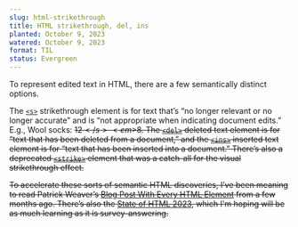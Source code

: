 ```yaml
---
slug: html-strikethrough
title: HTML strikethrough, del, ins
planted: October 9, 2023
watered: October 9, 2023
format: TIL
status: Evergreen
---
```


To represent edited text in HTML, there are a few semantically distinct options.

The [`<s>`](https://developer.mozilla.org/en-US/docs/Web/HTML/Element/s) strikethrough element is for text that’s “no longer relevant or no longer accurate” and is “not appropriate when indicating document edits.” E.g., Wool socks: <s>$12</s> <em>$8</em>. The [`<del>`](https://developer.mozilla.org/en-US/docs/Web/HTML/Element/del) deleted text element is for “text that has been deleted from a document,” and the [`<ins>`](https://developer.mozilla.org/en-US/docs/Web/HTML/Element/ins) inserted text element is for “text that has been inserted into a document.” There’s also a deprecated [`<strike>`](https://developer.mozilla.org/en-US/docs/Web/HTML/Element/strike) element that was a catch-all for the visual strikethrough effect.

To accelerate these sorts of semantic HTML discoveries, I’ve been meaning to read Patrick Weaver’s [Blog Post With Every HTML Element](https://www.patrickweaver.net/blog/a-blog-post-with-every-html-element/) from a few months ago. There’s also the [State of HTML 2023](https://survey.devographics.com/en-US/survey/state-of-html/2023), which I'm hoping will be as much learning as it is survey-answering.

